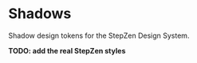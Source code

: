 
<Meta title="Tokens/Shadows" />

# Shadows

Shadow design tokens for the StepZen Design System.

**TODO: add the real StepZen styles**